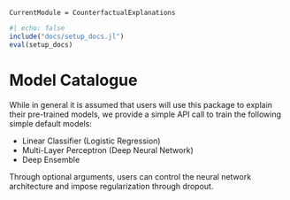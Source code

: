 ```@meta
CurrentModule = CounterfactualExplanations 
```

```julia
#| echo: false
include("docs/setup_docs.jl")
eval(setup_docs)
```

# Model Catalogue

While in general it is assumed that users will use this package to explain their pre-trained models, we provide a simple API call to train the following simple default models:

- Linear Classifier (Logistic Regression)
- Multi-Layer Perceptron (Deep Neural Network)
- Deep Ensemble

Through optional arguments, users can control the neural network architecture and impose regularization through dropout. 